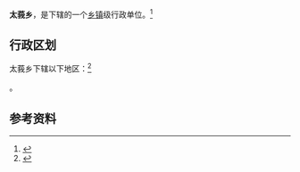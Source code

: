 {{中国乡级行政区|62/10/24/204/000}}

'''太莪乡'''，是{{PRC admin/fullname|62/10/24/204/000|3}}下辖的一个[[乡镇|乡镇]]级行政单位。<ref>{{PRC admin/ref sgc|{{PRC admin/parent|62/10/24/204/000}}}}</ref>

== 行政区划 ==

太莪乡下辖以下地区：<ref>{{PRC admin/ref sgc|62/10/24/204/000}}</ref>

{{PRC admin/children|62/10/24/204/000}}。

== 参考资料 ==

{{reflist}}

{{行政区划小作品}}
{{PRC admin/navcat|62/10/24/204/000}}